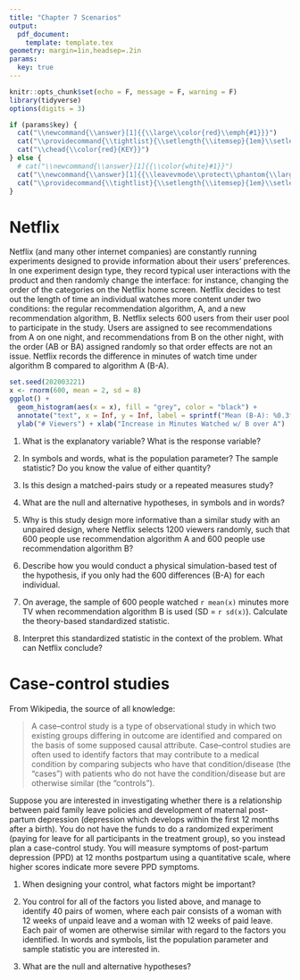 ```yaml
---
title: "Chapter 7 Scenarios"
output: 
  pdf_document:
    template: template.tex
geometry: margin=1in,headsep=.2in
params:
  key: true
---
```



```r
knitr::opts_chunk$set(echo = F, message = F, warning = F)
library(tidyverse)
options(digits = 3)
```

```r
if (params$key) {
  cat("\\newcommand{\\answer}[1]{{\\large\\color{red}\\emph{#1}}}")
  cat("\\providecommand{\\tightlist}{\\setlength{\\itemsep}{1em}\\setlength{\\parskip}{0pt}}")
  cat("\\chead{\\color{red}{KEY}}")
} else {
  # cat("\\newcommand{\\answer}[1]{{\\color{white}#1}}") 
  cat("\\newcommand{\\answer}[1]{{\\leavevmode\\protect\\phantom{\\large #1}}}")
  cat("\\providecommand{\\tightlist}{\\setlength{\\itemsep}{1em}\\setlength{\\parskip}{0pt}}")
}

``` 

# Netflix

Netflix (and many other internet companies) are constantly running experiments designed to provide information about their users' preferences. In one experiment design type, they record typical user interactions with the product and then randomly change the interface: for instance, changing the order of the categories on the Netflix home screen. Netflix decides to test out the length of time an individual watches more content under two conditions: the regular recommendation algorithm, A, and a new recommendation algorithm, B. Netflix selects 600 users from their user pool to participate in the study. Users are assigned to see recommendations from A on one night, and recommendations from B on the other night, with the order (AB or BA) assigned randomly so that order effects are not an issue. Netflix records the difference in minutes of watch time under algorithm B compared to algorithm A (B-A). 

```r
set.seed(202003221)
x <- rnorm(600, mean = 2, sd = 8)
ggplot() + 
  geom_histogram(aes(x = x), fill = "grey", color = "black") + 
  annotate("text", x = Inf, y = Inf, label = sprintf("Mean (B-A): %0.3f\nSD (B-A): %0.3f", mean(x), sd(x)), hjust = 1.1, vjust = 1.1) + 
  ylab("# Viewers") + xlab("Increase in Minutes Watched w/ B over A")
```

1. What is the explanatory variable? What is the response variable?    
\longanswer\answer{The explanatory variable is whether recommendation algorithm A or B was used. The response variable is the number of minutes of continuous TV watching.}

2. In symbols and words, what is the population parameter? The sample statistic? Do you know the value of either quantity?      
\longanswer[6em]\answer{The population parameter, $\mu_D$ is the average increase in watch time with algorithm B compared to algorithm A for all Netflix viewers. The sample statistic, $\overline x_D$ is the sample mean difference in continuous watch time under algorithm B compared to algorithm A. $\overline x_D = `r mean(x)`$, while we do not know the population parameter value.}

3. Is this design a matched-pairs study or a repeated measures study?    
\longanswer\answer{This is a repeated measures study - Netflix is sequentially measuring one person (or account) over two separate nights.}

4. What are the null and alternative hypotheses, in symbols and in words?    
\longanswer[8em]\answer{The null hypothesis is that recommendation algorithms A and B are the same. The alternative hypothesis is that recommendation algorithm B is better than recommendation algorithm A. In symbols, this is $H_0: \mu_D = 0$ and $H_A: \mu_D > 0$.}

5. Why is this study design more informative than a similar study with an unpaired design, where Netflix selects 1200 viewers randomly, such that 600 people use recommendation algorithm A and 600 people use recommendation algorithm B?    
\longanswer[8em]\answer{There is additional variability in the unpaired design study, because the two groups are made up of different people. The mean difference may be the same, but by reducing the variability and using a paired design, we have a better ability to detect that difference because each person serves as their own control.}

6. Describe how you would conduct a physical simulation-based test of the hypothesis, if you only had the 600 differences (B-A) for each individual.    
\longanswer[10em]\answer{To conduct a simulation using the 600 differences, we would ideally want to randomly assign A and B labels to each observation. As we have differences, this is equivalent to randomly multiplying each observation by -1 or +1, flipping the order of the difference (multiplying by -1 is the calculation A-B, which is equivalent to flipping the labels). So by flipping a coin 600 times and multiplying any observation corresponding to a heads coin flip by -1, we can conduct a simulation study using the differences.}

7. On average, the sample of 600 people watched `r mean(x)` minutes more TV when recommendation algorithm B is used (SD = `r sd(x)`). Calculate the theory-based standardized statistic.    
\longanswer\answer{$t = \displaystyle\frac{\mu_D - 0}{s_D/\sqrt{n}} = \displaystyle\frac{`r mean(x)`}{`r sd(x)`/\sqrt{600}} = \displaystyle\frac{`r mean(x)`}{`r sd(x)/sqrt(length(x))`} = `r mean(x)/(sd(x)/sqrt(length(x)))`$}

8. Interpret this standardized statistic in the context of the problem. What can Netflix conclude?    
\longanswer[6em]\answer{With $t = `r mean(x)/(sd(x)/sqrt(length(x)))`$, Netflix has very strong evidence against the null hypothesis that the two algorithms perform the same. Netflix should reject the null hypothesis and conclude that recommendation algorithm B results in users watching more content. }



# Case-control studies

From Wikipedia, the source of all knowledge: 

> A case–control study is a type of observational study in which two existing groups differing in outcome are identified and compared on the basis of some supposed causal attribute. Case–control studies are often used to identify factors that may contribute to a medical condition by comparing subjects who have that condition/disease (the "cases") with patients who do not have the condition/disease but are otherwise similar (the "controls").

Suppose you are interested in investigating whether there is a relationship between paid family leave policies and development of maternal post-partum depression (depression which develops within the first 12 months after a birth). You do not have the funds to do a randomized experiment (paying for leave for all participants in the treatment group), so you instead plan a case-control study. You will measure symptoms of post-partum depression (PPD) at 12 months postpartum using a quantitative scale, where higher scores indicate more severe PPD symptoms. 

1. When designing your control, what factors might be important?    
\longanswer[6em]\answer{length of leave time, family support, socioeconomic status, type of birth (vaginal/cesarian), whether or not the birth was full-term (at least 38 weeks of pregnancy), breast or formula feeding, employment status post-birth, type of job (industry, office work, medical, retail). }

2. You control for all of the factors you listed above, and manage to identify 40 pairs of women, where each pair consists of a woman with 12 weeks of unpaid leave and a woman with 12 weeks of paid leave. Each pair of women are otherwise similar with regard to the factors you identified. In words and symbols, list the population parameter and sample statistic you are interested in.    
\longanswer[12em]\answer{We are interested in the average pairwise difference in postpartum depression symptoms between those with unpaid leave and those with paid leave. Mathematically, in each of the 40 pairs, $i$, if $x_{ip}$ is the PPD score for the woman with paid leave, and $x_{iu}$ is the PPD score for the woman with unpaid leave, then we are interested in the sample statistic $\overline x_D = \frac{1}{n} \sum_i x_{iu}- x_{ip}$. The corresponding population parameter is $\mu_D$, the population average difference in PPD symptoms for unpaid vs. paid leave.}

3. What are the null and alternative hypotheses?    
\longanswer\answer{$H_0: \mu_D = 0$, that is, family leave policies are not associated with a difference in PPD scores. $H_A: \mu_D \neq 0$, that is, family leave policies are associated with a difference in PPD scores. You could also use $H_A:\mu_D > 0$, corresponding to an association between paid family leave and lower PPD scores. }


